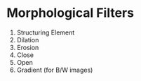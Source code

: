 
# Morphological Filters

1. Structuring Element
1. Dilation
1. Erosion
1. Close
1. Open
1. Gradient (for B/W images)